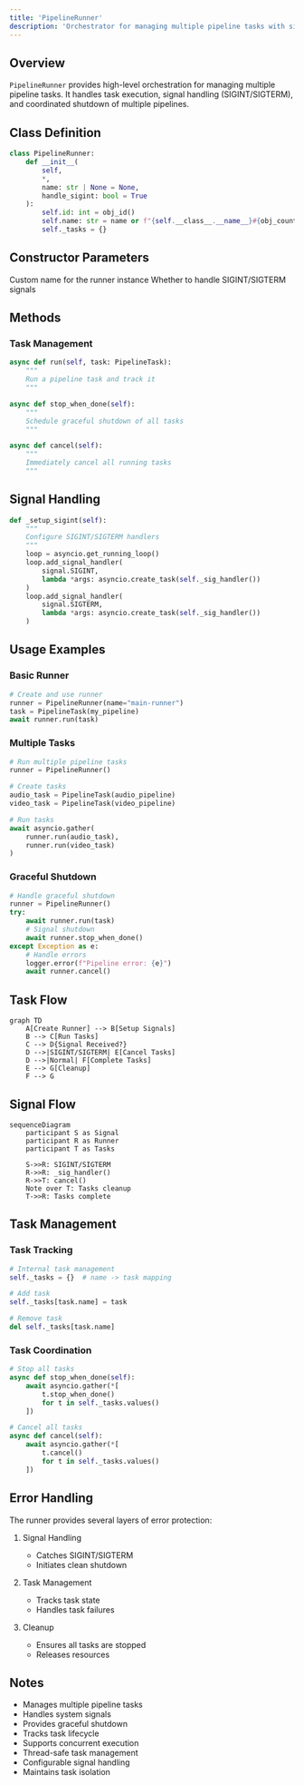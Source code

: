 ```yaml
---
title: 'PipelineRunner'
description: 'Orchestrator for managing multiple pipeline tasks with signal handling'
---
```


## Overview

`PipelineRunner` provides high-level orchestration for managing multiple pipeline tasks. It handles task execution, signal handling (SIGINT/SIGTERM), and coordinated shutdown of multiple pipelines.

## Class Definition

```python
class PipelineRunner:
    def __init__(
        self,
        *,
        name: str | None = None,
        handle_sigint: bool = True
    ):
        self.id: int = obj_id()
        self.name: str = name or f"{self.__class__.__name__}#{obj_count(self)}"
        self._tasks = {}
```

## Constructor Parameters

<ParamField path="name" type="str | None" optional>
  Custom name for the runner instance
</ParamField>

<ParamField path="handle_sigint" type="bool" default="true">
  Whether to handle SIGINT/SIGTERM signals
</ParamField>

## Methods

### Task Management

```python
async def run(self, task: PipelineTask):
    """
    Run a pipeline task and track it
    """

async def stop_when_done(self):
    """
    Schedule graceful shutdown of all tasks
    """

async def cancel(self):
    """
    Immediately cancel all running tasks
    """
```

## Signal Handling

```python
def _setup_sigint(self):
    """
    Configure SIGINT/SIGTERM handlers
    """
    loop = asyncio.get_running_loop()
    loop.add_signal_handler(
        signal.SIGINT,
        lambda *args: asyncio.create_task(self._sig_handler())
    )
    loop.add_signal_handler(
        signal.SIGTERM,
        lambda *args: asyncio.create_task(self._sig_handler())
    )
```

## Usage Examples

### Basic Runner

```python
# Create and use runner
runner = PipelineRunner(name="main-runner")
task = PipelineTask(my_pipeline)
await runner.run(task)
```

### Multiple Tasks

```python
# Run multiple pipeline tasks
runner = PipelineRunner()

# Create tasks
audio_task = PipelineTask(audio_pipeline)
video_task = PipelineTask(video_pipeline)

# Run tasks
await asyncio.gather(
    runner.run(audio_task),
    runner.run(video_task)
)
```

### Graceful Shutdown

```python
# Handle graceful shutdown
runner = PipelineRunner()
try:
    await runner.run(task)
    # Signal shutdown
    await runner.stop_when_done()
except Exception as e:
    # Handle errors
    logger.error(f"Pipeline error: {e}")
    await runner.cancel()
```

## Task Flow

```mermaid
graph TD
    A[Create Runner] --> B[Setup Signals]
    B --> C[Run Tasks]
    C --> D{Signal Received?}
    D -->|SIGINT/SIGTERM| E[Cancel Tasks]
    D -->|Normal| F[Complete Tasks]
    E --> G[Cleanup]
    F --> G
```

## Signal Flow

```mermaid
sequenceDiagram
    participant S as Signal
    participant R as Runner
    participant T as Tasks

    S->>R: SIGINT/SIGTERM
    R->>R: _sig_handler()
    R->>T: cancel()
    Note over T: Tasks cleanup
    T->>R: Tasks complete
```

## Task Management

### Task Tracking

```python
# Internal task management
self._tasks = {}  # name -> task mapping

# Add task
self._tasks[task.name] = task

# Remove task
del self._tasks[task.name]
```

### Task Coordination

```python
# Stop all tasks
async def stop_when_done(self):
    await asyncio.gather(*[
        t.stop_when_done()
        for t in self._tasks.values()
    ])

# Cancel all tasks
async def cancel(self):
    await asyncio.gather(*[
        t.cancel()
        for t in self._tasks.values()
    ])
```

## Error Handling

The runner provides several layers of error protection:

1. Signal Handling

   - Catches SIGINT/SIGTERM
   - Initiates clean shutdown

2. Task Management

   - Tracks task state
   - Handles task failures

3. Cleanup
   - Ensures all tasks are stopped
   - Releases resources

## Notes

- Manages multiple pipeline tasks
- Handles system signals
- Provides graceful shutdown
- Tracks task lifecycle
- Supports concurrent execution
- Thread-safe task management
- Configurable signal handling
- Maintains task isolation
